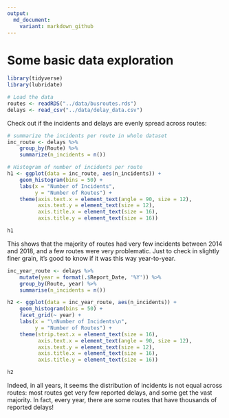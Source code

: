 ```yaml
---
output:
  md_document:
    variant: markdown_github
---
```

# Some basic data exploration

```r
library(tidyverse)
library(lubridate)

# Load the data
routes <- readRDS("../data/busroutes.rds")
delays <- read_csv("../data/delay_data.csv")
```

Check out if the incidents and delays are evenly spread across routes:

```r
# summarize the incidents per route in whole dataset
inc_route <- delays %>% 
    group_by(Route) %>% 
    summarize(n_incidents = n())

# Histogram of number of incidents per route
h1 <- ggplot(data = inc_route, aes(n_incidents)) +
    geom_histogram(bins = 50) +
    labs(x = "Number of Incidents",
         y = "Number of Routes") +
    theme(axis.text.x = element_text(angle = 90, size = 12),
          axis.text.y = element_text(size = 12),
          axis.title.x = element_text(size = 16),
          axis.title.y = element_text(size = 16))

h1
```

This shows that the majority of routes had very few incidents between 2014 and 2018, and a few routes were very problematic. Just to check in slightly finer grain, it's good to know if it was this way year-to-year.

```r
inc_year_route <- delays %>% 
    mutate(year = format(.$Report_Date, '%Y')) %>% 
    group_by(Route, year) %>% 
    summarise(n_incidents = n())

h2 <- ggplot(data = inc_year_route, aes(n_incidents)) +
    geom_histogram(bins = 50) +
    facet_grid(~ year) +
    labs(x = "\nNumber of Incidents\n",
         y = "Number of Routes") +
    theme(strip.text.x = element_text(size = 16),
          axis.text.x = element_text(angle = 90, size = 12),
          axis.text.y = element_text(size = 12),
          axis.title.x = element_text(size = 16),
          axis.title.y = element_text(size = 16))

h2
```

Indeed, in all years, it seems the distribution of incidents is not equal across routes: most routes get very few reported delays, and some get the vast majority. In fact, every year, there are some routes that have thousands of reported delays!


